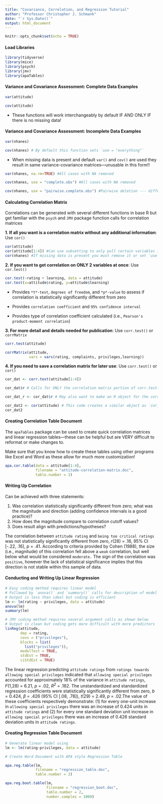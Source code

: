 ---
title: "Covariance, Correlation, and Regression Tutorial"
author: "Professor Christopher J. Schmank"
date: "`r Sys.Date()`"
output: html_document
---

```{r setup, include=FALSE}
knitr::opts_chunk$set(echo = TRUE)
```

#### **Load Libraries**

```{r echo = TRUE, warning=FALSE, message=FALSE}
library(tidyverse)
library(mice)
library(psych)
library(jmv)
library(apaTables)
```

#### **Variance and Covariance Assessment: Complete Data Examples**

```{r echo=TRUE}
var(attitude)

cov(attitude)

```

- These functions will work interchangeably by default IF AND ONLY IF there is no missing data!

#### **Variance and Covariance Assessment: Incomplete Data Examples**

```{r echo=TRUE}
var(nhanes)

cov(nhanes) # By default this function sets `use = "everything"` 

```

- When missing data is present and default `var()` and `cov()` are used they result in same variance-covariance matrices---unusable in this form!!

```{r}
var(nhanes, na.rm=TRUE) #All cases with NA removed

cov(nhanes, use = "complete.obs") #All cases with NA removed

cov(nhanes, use = "pairwise.complete.obs") #Pairwise deletion --- different N's

```

#### **Calculating Correlation Matrix**

Correlations can be generated with several different functions in base R but get familiar with the `psych` and `JMV` package function calls for correlation matrices

**1. If all you want is a correlation matrix without any additional information**: Use `cor()`

```{r}
cor(attitude)
cor(attitude[1:4]) #Can use subsetting to only pull certain variables into matrix
cor(nhanes) #If missing data is present you must remove it or set `use =` argument
```

**2. If you want to get correlation on ONLY 2 variables at once**: Use `cor.test()`

```{r}
cor.test(~rating + learning, data = attitude)
cor.test(x=attitude$rating, y=attitude$learning)
```

- Provides `*t*-test`, `degrees of freedom`, and `*p*-value` to assess if correlation is statistically significantly different from zero

- Provides `correlation coefficient` and `95% confidence interval`

- Provides type of correlation coefficient calculated (i.e., `Pearson's product-moment correlation`)

**3. For more detail and details needed for publication**: Use `corr.test()` or `corrMatrix`

```{r}
corr.test(attitude)

corrMatrix(attitude,
           vars = vars(rating, complaints, privileges,learning))
```

**4. If you need to save a correlation matrix for later use**: Use `corr.test()` or `cor()`

```{r}
cor_dat <- corr.test(attitude[1:4])

cor_dat$r # Calls for ONLY the correlation matrix portion of corr.test() output

cor_dat_r <- cor_dat$r # May also want to make an R object for the correlations

```

```{r}
cor_dat2 <- cor(attitude) # This code creates a similar object as `cor_dat_r` above
cor_dat2
```

#### **Creating Correlation Table Document**

The `apaTables` package can be used to create quick correlation matrices and linear regression tables---these can be helpful but are VERY difficult to reformat or make changes to.

Make sure that you know how to create these tables using other programs like Excel and Word as these allow for much more customization!

```{r}
apa.cor.table(data = attitude[1:4],
              filename = "attitude-correlation-matrix.doc",
              table.number = 1)
```

#### **Writing Up Correlation**

Can be achieved with three statements:

1. Was correlation statistically significantly different from zero; what was the magnitude and direction (adding confidence intervals is a good practice)?
1. How does the magnitude compare to correlation cutoff values?
1. Does result align with predictions/hypotheses?

The correlation between `attitude rating` and `being too critical ratings` was not statistically significantly different from zero, *r*(28) = .16, 95% CI [-.22, .16], *p* = .41. According to criteria provided by Cohen (1988), the size (i.e., magnitude) of this correlation fell above a `weak` correlation, but well below what would be considered `moderate.` The sign of the correlation was `positive`, however the lack of statistical significance implies that this direction is not stable within this sample of data.

#### **Conducting and Writing Up Linear Regression**

```{r}
# Easy coding method requires linear model 
# Followed by `anova()` and `summary()` calls for description of model
# Output is less than ideal but coding is efficient
lm <- lm(rating ~ privileges, data = attitude)
anova(lm)
summary(lm)

# JMV coding method requires several argument calls as shown below
# Output is clean but coding gets more difficult with more predictors
linReg(attitude, 
       dep = rating, 
       covs = ("privileges"), 
       blocks = list(
         list("privileges")),
       modelTest = TRUE,
       stdEst = TRUE,
       ciStdEst = TRUE)

```

The linear regression predicting `attitude ratings` from `ratings towards allowing special privileges` indicated that `allowing special privileges` accounted for approximately 18% of the variance in `attitude ratings`, *F*(1,28) = 6.21, *p* = .02, *R^2^* = .182. The unstandardized and standardized regression coefficients were statistically significantly different from zero, *b* = 0.424, $\beta$ = .426 (95% CI [.08, .78]), *t*(29) = 2.49, *p* = .02.The value of these coefficients respectively demonstrate: (1) for every one-unit increase in `allowing special privileges` there was an increase of 0.424 units in `attitude ratings` and (2) for every one standard deviation unit increase in `allowing special privileges` there was an increase of 0.426 standard deviation units in `attitude ratings`.

#### **Creating Regression Table Document**

```{r warning=FALSE, message=FALSE}
# Generate linear model using
lm <- lm(rating~privileges, data = attitude)

# Create Word Document with APA style Regression Table

apa.reg.table(lm,
              filename = "regression_table.doc",
              table.number = 2)

apa.reg.boot.table(lm,
                   filename = "regression_boot.doc",
                   table.number = 2,
                   number.samples = 1000)
```

